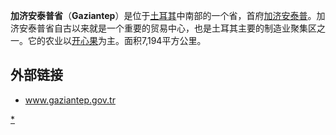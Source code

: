 {{noteTA
|1=zh:加济安泰普;zh-hant:加齊安泰普;zh-tw:加吉安特;zh-hans:加齐安泰普;
}}
{{Infobox Province TR
|region= 东南安那托利亚
|name=Gaziantep
|turkname=Gaziantep ili
|licence = 27
|urban population=
|total population = 1,700.763 
|tpop_as_of = 2010
|area_code= 342
|area= 6,000
| governor = Erdal Ata
|}}
'''加济安泰普省'''（'''Gaziantep'''）是位于[[土耳其|土耳其]]中南部的一个省，首府[[加济安泰普|加济安泰普]]。加济安泰普省自古以来就是一个重要的贸易中心，也是土耳其主要的制造业聚集区之一。它的农业以[[开心果|开心果]]为主。面积7,194平方公里。

==外部链接==
*[http://www.gaziantep.gov.tr www.gaziantep.gov.tr]{{Wayback|url=http://www.gaziantep.gov.tr/ |date=20200923224209 }}

{{Turkey}}
{{Authority control}}
[[Category:加齐安泰普省|*]]